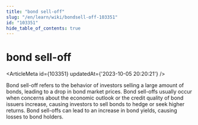 ```yaml
---
title: "bond sell-off"
slug: "/en/learn/wiki/bondsell-off-103351"
id: "103351"
hide_table_of_contents: true
---
```



# bond sell-off

<ArticleMeta id={103351} updatedAt={'2023-10-05 20:20:21'} />
<div className='border-solid border-b border-t-0 my-4 border-[var(--ifm-color-gray-300)]' />

Bond sell-off refers to the behavior of investors selling a large amount of bonds, leading to a drop in bond market prices. Bond sell-offs usually occur when concerns about the economic outlook or the credit quality of bond issuers increase, causing investors to sell bonds to hedge or seek higher returns. Bond sell-offs can lead to an increase in bond yields, causing losses to bond holders.
